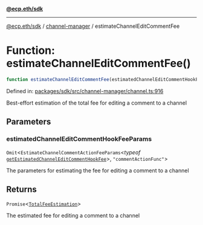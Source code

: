 [**@ecp.eth/sdk**](../../index.mdx)

***

[@ecp.eth/sdk](/sdk-reference/index.mdx) / [channel-manager](/sdk-reference/channel-manager/index.mdx) / estimateChannelEditCommentFee

# Function: estimateChannelEditCommentFee()

```ts
function estimateChannelEditCommentFee(estimatedChannelEditCommentHookFeeParams): Promise<TotalFeeEstimation>;
```

Defined in: [packages/sdk/src/channel-manager/channel.ts:916](https://github.com/ecp-eth/comments-monorepo/blob/main/packages/sdk/src/channel-manager/channel.ts#L916)

Best-effort estimation of the total fee for editing a comment to a channel

## Parameters

### estimatedChannelEditCommentHookFeeParams

`Omit`\<`EstimateChannelCommentActionFeeParams`\<*typeof* [`getEstimatedChannelEditCommentHookFee`](/sdk-reference/channel-manager/functions/getEstimatedChannelEditCommentHookFee.mdx)\>, `"commentActionFunc"`\>

The parameters for estimating the fee for editing a comment to a channel

## Returns

`Promise`\<[`TotalFeeEstimation`](/sdk-reference/channel-manager/types/type-aliases/TotalFeeEstimation.mdx)\>

The estimated fee for editing a comment to a channel
